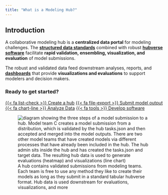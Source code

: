 ```yaml
---
title: "What is a Modeling Hub?"
---
```


## Introduction

A collaborative modeling hub is a **centralized data portal** for modeling
challenges. The [**structured data standards**](/tools/data.qmd) combined with
robust [**hubverse software**](/tools/software.qmd) facilitate **rapid
validation, ensembling, visualization, and evaluation** of model submissions.

The robust and validated data feed downstream analyses, reports, and
[**dashboards**](/tools/dashboards.qmd) that provide **visualizations and
evaluations** to support modelers and decision makers.

:::{.callout-tip}

### Ready to get started?

[{{< fa list-check >}} Create a hub](/quickstart/create.qmd){.btn .btn-outline-dark .ms-auto}
[{{< fa file-export >}} Submit model output](/quickstart/submit.qmd){.btn .btn-outline-dark .ms-auto}
[{{< fa chart-line >}} Analyze Data](/quickstart/analyze.qmd){.btn .btn-outline-dark .ms-auto}
[{{< fa tools >}} Develop software](/quickstart/develop.qmd){.btn .btn-outline-dark .ms-auto}

:::


![A hub contains validated submissions from modeling teams. Each team is free to use any method they like to create their models as long as they submit in a standard tabular hubverse format. Hub data is used downstream for evaluations, visualizations, and more](/includes/img/hub-modeler-flow.png){alt='diagram showing the three steps of a model submission to a hub. Model team C creates a model submission from a distribution, which is validated by the hub tasks.json and then accepted and merged into the model outputs. There are two other model teams that have created models via different processes that have already been included in the hub. The hub admin sits inside the hub and has created the tasks.json and target data. The resulting hub data is used to generate evaluations (heatmap) and visualizations (line chart)'}


